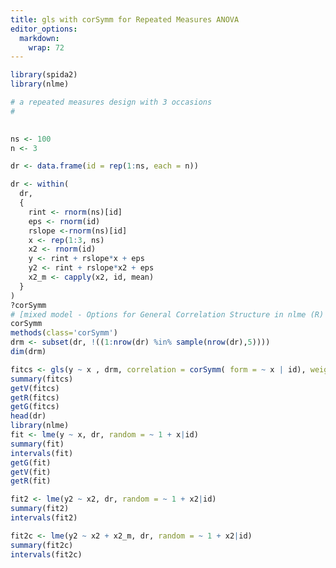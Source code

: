```yaml
---
title: gls with corSymm for Repeated Measures ANOVA
editor_options: 
  markdown: 
    wrap: 72
---
```


```r
library(spida2)
library(nlme)

# a repeated measures design with 3 occasions
# 

 
ns <- 100 
n <- 3

dr <- data.frame(id = rep(1:ns, each = n))

dr <- within(
  dr, 
  { 
    rint <- rnorm(ns)[id] 
    eps <- rnorm(id) 
    rslope <-rnorm(ns)[id] 
    x <- rep(1:3, ns) 
    x2 <- rnorm(id) 
    y <- rint + rslope*x + eps 
    y2 <- rint + rslope*x2 + eps 
    x2_m <- capply(x2, id, mean) 
  } 
)
?corSymm
# [mixed model - Options for General Correlation Structure in nlme (R) - Cross Validated](https://stats.stackexchange.com/questions/238741/options-for-general-correlation-structure-in-nlme-r)
corSymm
methods(class='corSymm')
drm <- subset(dr, !((1:nrow(dr) %in% sample(nrow(dr),5))))
dim(drm)

fitcs <- gls(y ~ x , drm, correlation = corSymm( form = ~ x | id), weights = varIdent(form = ~1| x))
summary(fitcs)
getV(fitcs)
getR(fitcs)
getG(fitcs)
head(dr) 
library(nlme) 
fit <- lme(y ~ x, dr, random = ~ 1 + x|id)
summary(fit) 
intervals(fit) 
getG(fit) 
getV(fit) 
getR(fit)

fit2 <- lme(y2 ~ x2, dr, random = ~ 1 + x2|id) 
summary(fit2)
intervals(fit2)

fit2c <- lme(y2 ~ x2 + x2_m, dr, random = ~ 1 + x2|id)
summary(fit2c) 
intervals(fit2c)

```